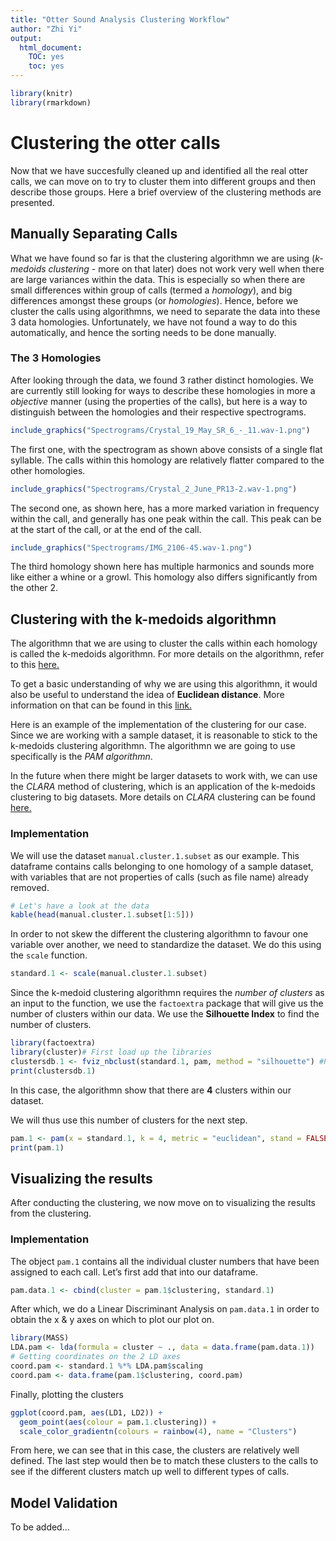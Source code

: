 ---
title: "Otter Sound Analysis Clustering Workflow"
author: "Zhi Yi"
output:
  html_document:
    TOC: yes
    toc: yes
---
```{r, echo = FALSE}
library(knitr)
library(rmarkdown)
```

# Clustering the otter calls

Now that we have succesfully cleaned up and identified all the real otter calls, we can move on to try to cluster them into different groups and then describe those groups. Here a brief overview of the clustering methods are presented. 

## Manually Separating Calls

What we have found so far is that the clustering algorithmn we are using (*k-medoids clustering* - more on that later) does not work very well when there are large variances within the data. This is especially so when there are small differences within group of calls (termed a *homology*), and big differences amongst these groups (or *homologies*). Hence, before we cluster the calls using algorithmns, we need to separate the data into these 3 data homologies. Unfortunately, we have not found a way to do this automatically, and hence the sorting needs to be done manually. 

### The 3 Homologies

After looking through the data, we found 3 rather distinct homologies. We are currently still looking for ways to describe these homologies in more a *objective* manner (using the properties of the calls), but here is a way to distinguish between the homologies and their respective spectrograms. 

```{r, echo = FALSE, fig.align= 'center', fig.asp = 1}
include_graphics("Spectrograms/Crystal_19_May_SR_6_-_11.wav-1.png")
```
The first one, with the spectrogram as shown above consists of a single flat syllable. The calls within this homology are relatively flatter compared to the other homologies.

```{r, echo = FALSE, fig.align= 'center', fig.asp = 1}
include_graphics("Spectrograms/Crystal_2_June_PR13-2.wav-1.png")
```
The second one, as shown here, has a more marked variation in frequency within the call, and generally has one peak within the call. This peak can be at the start of the call, or at the end of the call. 

```{r, echo = FALSE, fig.align= 'center', fig.asp = 1}
include_graphics("Spectrograms/IMG_2106-45.wav-1.png")
```
The third homology shown here has multiple harmonics and sounds more like either a whine or a growl. This homology also differs significantly from the other 2. 

## Clustering with the k-medoids algorithmn
The algorithmn that we are using to cluster the calls within each homology is called the k-medoids algorithmn. For more details on the algorithmn, refer to this [here.](http://www.sthda.com/english/articles/27-partitioning-clustering-essentials/88-k-medoids-essentials/)

To get a basic understanding of why we are using this algorithmn, it would also be useful to understand the idea of **Euclidean distance**. More information on that can be found in this [link.](http://www.analytictech.com/borgatti/proximit.htm)

Here is an example of the implementation of the clustering for our case. Since we are working with a sample dataset, it is reasonable to stick to the k-medoids clustering algorithmn. The algorithmn we are going to use specifically is the *PAM algorithmn*.

In the future when there might be larger datasets to work with, we can use the *CLARA* method of clustering, which is an application of the k-medoids clustering to big datasets. More details on *CLARA* clustering can be found [here.](http://www.sthda.com/english/articles/27-partitioning-clustering-essentials/89-clara-clustering-large-applications/#clara-concept)

### Implementation
We will use the dataset `manual.cluster.1.subset` as our example. This dataframe contains calls belonging to one homology of a sample dataset, with variables that are not properties of calls (such as file name) already removed. 
```{r}
# Let's have a look at the data
kable(head(manual.cluster.1.subset[1:5]))
```

In order to not skew the different the clustering algorithmn to favour one variable over another, we need to standardize the dataset. We do this using the `scale` function.
```{r}
standard.1 <- scale(manual.cluster.1.subset)
```

Since the k-medoid clustering algorithmn requires the *number of clusters* as an input to the function, we use the `factoextra` package that will give us the number of clusters within our data. We use the **Silhouette Index** to find the number of clusters.
```{r}
library(factoextra)
library(cluster)# First load up the libraries
clustersdb.1 <- fviz_nbclust(standard.1, pam, method = "silhouette") #PAM is the clustering method we are using
print(clustersdb.1)
```

In this case, the algorithmn show that there are **4** clusters within our dataset. 

We will thus use this number of clusters for the next step. 

```{r}
pam.1 <- pam(x = standard.1, k = 4, metric = "euclidean", stand = FALSE)
print(pam.1)
```

## Visualizing the results
After conducting the clustering, we now move on to visualizing the results from the clustering. 

### Implementation

The object `pam.1` contains all the individual cluster numbers that have been assigned to each call. Let's first add that into our dataframe.
```{r}
pam.data.1 <- cbind(cluster = pam.1$clustering, standard.1)
```

After which, we do a Linear Discriminant Analysis on `pam.data.1` in order to obtain the x & y axes on which to plot our plot on. 
```{r, warning = FALSE, message = FALSE}
library(MASS)
LDA.pam <- lda(formula = cluster ~ ., data = data.frame(pam.data.1))
# Getting coordinates on the 2 LD axes
coord.pam <- standard.1 %*% LDA.pam$scaling
coord.pam <- data.frame(pam.1$clustering, coord.pam)
```

Finally, plotting the clusters
```{r}
ggplot(coord.pam, aes(LD1, LD2)) + 
  geom_point(aes(colour = pam.1.clustering)) + 
  scale_color_gradientn(colours = rainbow(4), name = "Clusters")
```

From here, we can see that in this case, the clusters are relatively well defined. The last step would then be to match these clusters to the calls to see if the different clusters match up well to different types of calls. 

## Model Validation 
To be added... 
